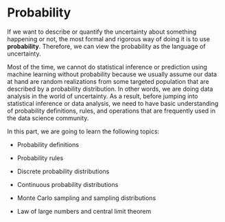 # Probability {#sec-prob}

If we want to describe or quantify the uncertainty about something happening or not, the most formal and rigorous way of doing it is to use **probability**. Therefore, we can view the probability as the language of uncertainty. 

Most of the time, we cannot do statistical inference or prediction using machine learning without probability because we usually assume our data at hand are random realizations from some targeted population that are described by a probability distribution. In other words, we are doing data analysis in the world of uncertainty. As a result, before jumping into statistical inference or data analysis, we need to have basic understanding of probability definitions, rules, and operations that are frequently used in the data science community.

In this part, we are going to learn the following topics:

- Probability definitions

- Probability rules

- Discrete probability distributions

- Continuous probability distributions

- Monte Carlo sampling and sampling distributions

- Law of large numbers and central limit theorem
